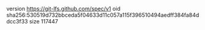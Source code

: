 version https://git-lfs.github.com/spec/v1
oid sha256:530519d732bbceda5f04633d11c057a115f396510494aedff384fa84ddcc3f33
size 117447
